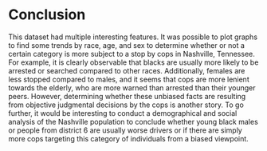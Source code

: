 # Conclusion

This dataset had multiple interesting features. It was possible to plot graphs to find some trends by race, age, and sex to determine whether or not a certain category is more subject to a stop by cops in Nashville, Tennessee.
For example, it is clearly observable that blacks are usually more likely to be arrested or searched compared to other races. Additionally, females are less stopped compared to males, and it seems that cops are more lenient towards the elderly, who are more warned than arrested than their younger peers.
However, determining whether these unbiased facts are resulting from objective judgmental decisions by the cops is another story.
To go further, it would be interesting to conduct a demographical and social analysis of the Nashville population to conclude whether young black males or people from district 6 are usually worse drivers or if there are simply more cops targeting this category of individuals from a biased viewpoint.